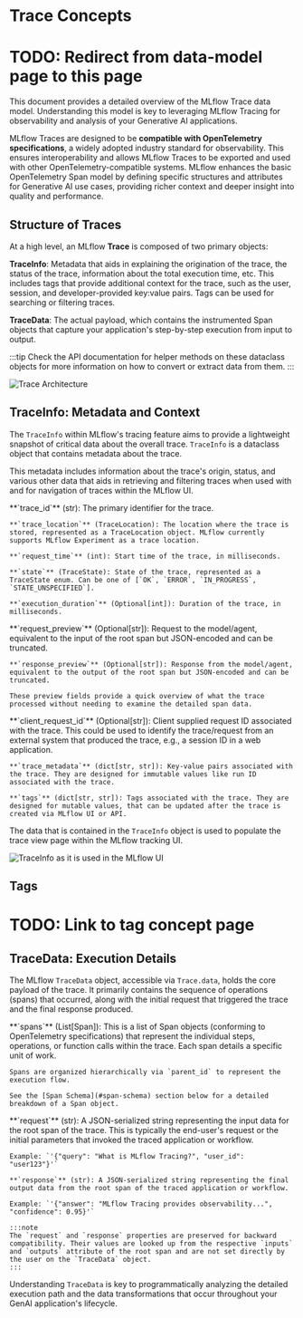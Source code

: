
# Trace Concepts

# TODO: Redirect from data-model page to this page

This document provides a detailed overview of the MLflow Trace data model. Understanding this model is key to leveraging MLflow Tracing for observability and analysis of your Generative AI applications.

MLflow Traces are designed to be **compatible with OpenTelemetry specifications**, a widely adopted industry standard for observability. This ensures interoperability and allows MLflow Traces to be exported and used with other OpenTelemetry-compatible systems. MLflow enhances the basic OpenTelemetry Span model by defining specific structures and attributes for Generative AI use cases, providing richer context and deeper insight into quality and performance.

## Structure of Traces

At a high level, an MLflow **Trace** is composed of two primary objects:

**<APILink fn="mlflow.entities.TraceInfo">TraceInfo</APILink>**: Metadata that aids in explaining the origination of the trace, the status of the trace, information about the total execution time, etc. This includes tags that provide additional context for the trace, such as the user, session, and developer-provided key:value pairs. Tags can be used for searching or filtering traces.

**<APILink fn="mlflow.entities.TraceData">TraceData</APILink>**: The actual payload, which contains the instrumented <APILink fn="mlflow.entities.Span">Span</APILink> objects that capture your application's step-by-step execution from input to output.

:::tip
Check the API documentation for helper methods on these dataclass objects for more information on how to convert or extract data from them.
:::

![Trace Architecture](/images/llms/tracing/schema/trace_architecture.png)

## TraceInfo: Metadata and Context

The `TraceInfo` within MLflow's tracing feature aims to provide a lightweight snapshot of critical data about the overall trace. `TraceInfo` is a dataclass object that contains metadata about the trace.

This metadata includes information about the trace's origin, status, and various other data that aids in retrieving and filtering traces when used with <APILink fn="mlflow.search_traces" /> and for navigation of traces within the MLflow UI.

<Tabs>
  <TabItem value="core-fields" label="Core Fields" default>
    **`trace_id`** (str): The primary identifier for the trace.

    **`trace_location`** (TraceLocation): The location where the trace is stored, represented as a TraceLocation object. MLflow currently supports MLflow Experiment as a trace location.

    **`request_time`** (int): Start time of the trace, in milliseconds.

    **`state`** (TraceState): State of the trace, represented as a TraceState enum. Can be one of [`OK`, `ERROR`, `IN_PROGRESS`, `STATE_UNSPECIFIED`].

    **`execution_duration`** (Optional[int]): Duration of the trace, in milliseconds.

  </TabItem>
  <TabItem value="preview-fields" label="Request & Response">
    **`request_preview`** (Optional[str]): Request to the model/agent, equivalent to the input of the root span but JSON-encoded and can be truncated.

    **`response_preview`** (Optional[str]): Response from the model/agent, equivalent to the output of the root span but JSON-encoded and can be truncated.

    These preview fields provide a quick overview of what the trace processed without needing to examine the detailed span data.

  </TabItem>
  <TabItem value="metadata-fields" label="Metadata & Organization">
    **`client_request_id`** (Optional[str]): Client supplied request ID associated with the trace. This could be used to identify the trace/request from an external system that produced the trace, e.g., a session ID in a web application.

    **`trace_metadata`** (dict[str, str]): Key-value pairs associated with the trace. They are designed for immutable values like run ID associated with the trace.

    **`tags`** (dict[str, str]): Tags associated with the trace. They are designed for mutable values, that can be updated after the trace is created via MLflow UI or API.

  </TabItem>
</Tabs>

The data that is contained in the `TraceInfo` object is used to populate the trace view page within the MLflow tracking UI.

![TraceInfo as it is used in the MLflow UI](/images/llms/tracing/schema/trace_info_in_ui.png)

## Tags

# TODO: Link to tag concept page

## TraceData: Execution Details

The MLflow `TraceData` object, accessible via `Trace.data`, holds the core payload of the trace. It primarily contains the sequence of operations (spans) that occurred, along with the initial request that triggered the trace and the final response produced.

<Tabs>
  <TabItem value="spans" label="Spans" default>
    **`spans`** (List[<APILink fn="mlflow.entities.Span">Span</APILink>]): This is a list of Span objects (conforming to OpenTelemetry specifications) that represent the individual steps, operations, or function calls within the trace. Each span details a specific unit of work.

    Spans are organized hierarchically via `parent_id` to represent the execution flow.

    See the [Span Schema](#span-schema) section below for a detailed breakdown of a Span object.

  </TabItem>
  <TabItem value="request-response" label="Request & Response">
    **`request`** (str): A JSON-serialized string representing the input data for the root span of the trace. This is typically the end-user's request or the initial parameters that invoked the traced application or workflow.

    Example: `'{"query": "What is MLflow Tracing?", "user_id": "user123"}'`

    **`response`** (str): A JSON-serialized string representing the final output data from the root span of the traced application or workflow.

    Example: `'{"answer": "MLflow Tracing provides observability...", "confidence": 0.95}'`

    :::note
    The `request` and `response` properties are preserved for backward compatibility. Their values are looked up from the respective `inputs` and `outputs` attribute of the root span and are not set directly by the user on the `TraceData` object.
    :::

  </TabItem>
</Tabs>

Understanding `TraceData` is key to programmatically analyzing the detailed execution path and the data transformations that occur throughout your GenAI application's lifecycle.

